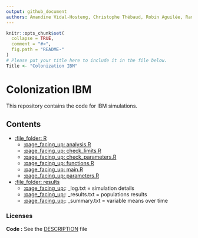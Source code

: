 ```yaml
---
output: github_document
authors: Amandine Vidal-Hosteng, Christophe Thébaud, Robin Aguilée, Rampal Etienne
---
```


<!-- README.md is generated from README.Rmd. Please edit that file -->

```r
knitr::opts_chunk$set(
  collapse = TRUE,
  comment = "#>",
  fig.path = "README-"
)
# Please put your title here to include it in the file below.
Title <- "Colonization IBM"
```

# Colonization IBM

This repository contains the code for IBM simulations.

## Contents

  - [:file\_folder: R](R)
    - [:page_facing_up: analysis.R]()
    - [:page_facing_up: check_limits.R]()
    - [:page_facing_up: check_parameters.R]()
    - [:page_facing_up: functions.R]()
    - [:page_facing_up: main.R]()
    - [:page_facing_up: parameters.R]()

  - [:file\_folder: results](results)
    - [:page_facing_up:](): _log.txt = simulation details
    - [:page_facing_up:](): _results.txt = populations results
    - [:page_facing_up:](): _summary.txt = variable means over time
  

### Licenses

**Code :** See the [DESCRIPTION](DESCRIPTION) file

